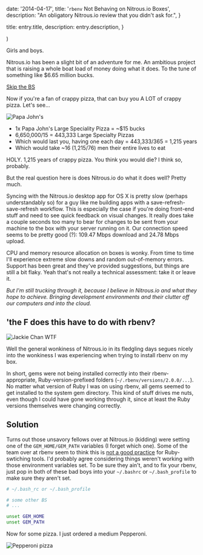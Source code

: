 

  date: '2014-04-17',
  title: '`rbenv` Not Behaving on Nitrous.io Boxes',
  description: "An obligatory Nitrous.io review that you didn't ask for.",
}

  title: entry.title,
  description: entry.description,
}

  <EntryLayout>
    <Entry
      entry={entry}
      {...props}
    />
  </EntryLayout>
)

Girls and boys.

Nitrous.io has been a slight bit of an adventure for me. An ambitious project
that is raising a whole boat load of money doing what it does. To the tune of
something like $6.65 million bucks.

[Skip the BS](#solution)

Now if you're a fan of crappy pizza, that can buy you A LOT of crappy pizza.
Let's see...

<Image
  src={johnsFavorite}
  alt="Papa John's"
/>

- 1x Papa John's Large Speciality Pizza = ~$15 bucks
- 6,650,000/15 = 443,333 Large Specialty Pizzas
- Which would last you, having one each day = 443,333/365 = 1,215 years
- Which would take ~16 (1,215/76) men their entire lives to eat

HOLY. 1,215 years of crappy pizza. You think you would die? I think so, probably.

But the real question here is does Nitrous.io do what it does well? Pretty much.

Syncing with the Nitrous.io desktop app for OS X is pretty slow (perhaps
understandably so) for a guy like me building apps with a save-refresh-save-refresh
workflow. This is especially the case if you're doing front-end stuff and need
to see quick feedback on visual changes. It really does take a couple seconds
too many to bear for changes to be sent from your machine to the box with your
server running on it. Our connection speed seems to be pretty good (?): 109.47 Mbps
download and 24.78 Mbps upload.

CPU and memory resource allocation on boxes is wonky. From time to time I'll
experience extreme slow downs and random out-of-memory errors. Support has been
great and they've provided suggestions, but things are still a bit flaky. Yeah
that's not really a technical assessment: take it or leave it.

_But I'm still trucking through it, because I believe in Nitrous.io and what they
hope to achieve. Bringing development environments and their clutter off our
computers and into the cloud._

## 'the F does this have to do with rbenv?

<Image
  src={wtf}
  alt="Jackie Chan WTF"
/>

Well the general wonkiness of Nitrous.io in its fledgling days segues nicely into
the wonkiness I was experiencing when trying to install rbenv on my box.

In short, gems were not being installed correctly into their rbenv-appropriate,
Ruby-version-prefixed folders (`~/.rbenv/versions/2.0.0/...`). No matter what
version of Ruby I was on using rbenv, all gems seemed to get installed to the
system gem directory. This kind of stuff drives me nuts, even though I could
have gone working through it, since at least the Ruby versions themselves were
changing correctly.

## <a name='solution'></a> Solution

Turns out those unsavory fellows over at Nitrous.io (kidding) were setting one of
the `GEM_HOME/GEM_PATH` variables (I forget which one). Some of the team over at
rbenv seem to think this is [not a good practice](https://github.com/sstephenson/rbenv/issues/259)
for Ruby-swtiching tools. I'd probably agree considering things weren't working
with those environment variables set. To be sure they ain't, and to fix your rbenv,
just pop in both of these bad boys into your `~/.bashrc` or `~/.bash_profile`
to make sure they aren't set.

```bash
# ~/.bash_rc or ~/.bash_profile

# some other BS
# ...

unset GEM_HOME
unset GEM_PATH
```

Now for some pizza. I just ordered a medium Pepperoni.

<Image
  src={pepperoni}
  alt="Pepperoni pizza"
/>

